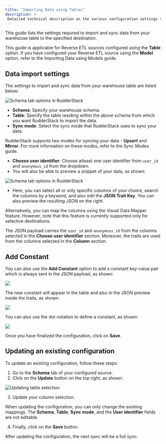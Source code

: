 ```yaml
---
title: "Importing Data using Tables"
description: >-
 Detailed technical description on the various configuration settings to sync data from your warehouse tables.
---
```


This guide lists the settings required to import and sync data from your warehouse table to the specified destination.

<div class="infoBlock">

This guide is applicable for Reverse ETL sources configured using the <strong>Table</strong> option. If you have configured your Reverse ETL source using the <strong>Model</strong> option, refer to the <Link to="/sources/reverse-etl/common-settings/importing-data-using-models/">Importing Data using Models</Link> guide.
</div>

## Data import settings

The settings to import and sync data from your warehouse table are listed below:

<img src="../../../assets/warehouse-actions-sources/schema-tab-options.png" alt="Schema tab options in RudderStack" />

- **Schema**: Specify your warehouse schema.
- **Table**: Specify the table residing within the above schema from which you want RudderStack to import the data.
- **Sync mode**: Select the sync mode that RudderStack uses to sync your data.

<div class="infoBlock">

RudderStack supports two modes for syncing your data - <strong>Upsert</strong> and <strong>Mirror</strong>. For more information on these modes, refer to the <Link to="/sources/reverse-etl/common-settings/sync-modes/">Sync Modes</Link> guide.
</div>

- **Choose user identifier**: Choose atleast one user identifier from `user_id` and `anonymous_id` from the dropdown.
- You will also be able to preview a snippet of your data, as shown:

<img src="../../../assets/warehouse-actions-sources/models-data-snippet.png" alt="Schema tab options in RudderStack" />

- Here, you can select all or only specific columns of your choice, search the columns by a keyword, and also edit the **JSON Trait Key**. You can also preview the resulting JSON on the right.

<div class="infoBlock">

Alternatively, you can map the columns using the <Link to="/sources/reverse-etl/features/visual-data-mapper/">Visual Data Mapper</Link> feature. However, note that this feature is currently supported only for selective destinations.
</div>

<div class="infoBlock">
  
The JSON payload carries the <code class="inline-code">user_id</code> and <code class="inline-code">anonymous_id</code> from the columns selected in the <strong>Choose user identifier</strong> section. Moreover, the traits are used from the columns selected in the <strong>Column</strong> section.
</div>

## Add Constant

You can also use the **Add Constant** option to add a constant key-value pair which is always sent in the JSON payload, as shown:

<img src="../../../assets/warehouse-actions-sources/add-constant.png" />

The new constant will appear in the table and also in the JSON preview inside the traits, as shown:

<img src="../../../assets/warehouse-actions-sources/add-constant-in-json.png" />

You can also use the dot notation to define a constant, as shown:

<img src="../../../assets/warehouse-actions-sources/dot-notation-constant.png" />

Once you have finalized the configuration, click on **Save**.

## Updating an existing configuration

To update an existing configuration, follow these steps:

1. Go to the **Schema** tab of your configured source.
2. Click on the **Update** button on the top right, as shown:

<img src="../../../assets/warehouse-actions-sources/update-table-selection-wh.png" alt="Updating table selection" />

3. Update your column selection.

<div class="warningBlock">

When updating the configuration, you can only change the existing mappings. The <strong>Schema</strong>, <strong>Table</strong>, <strong>Sync mode</strong>, and the <strong>User identifier</strong> fields are not editable.
</div>

4. Finally, click on the **Save** button.

<div class="infoBlock">

After updating the configuration, the next sync will be a full sync.
</div>



